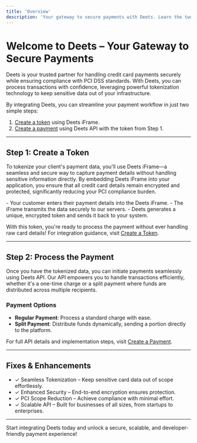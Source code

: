 ```yaml
---
title: 'Overview'
description: 'Your gateway to secure payments with Deets. Learn the two-step integration and payment workflow.'
---
```


# Welcome to Deets – Your Gateway to Secure Payments

Deets is your trusted partner for handling credit card payments securely while ensuring compliance with PCI DSS standards. With Deets, you can process transactions with confidence, leveraging powerful tokenization technology to keep sensitive data out of your infrastructure.

By integrating Deets, you can streamline your payment workflow in just two simple steps:

1. [Create a token](./create-a-token) using Deets iFrame.
2. [Create a payment](./create-a-payment) using Deets API with the token from Step 1.

---

## Step 1: Create a Token

To tokenize your client's payment data, you'll use Deets iFrame—a seamless and secure way to capture payment details without handling sensitive information directly. By embedding Deets iFrame into your application, you ensure that all credit card details remain encrypted and protected, significantly reducing your PCI compliance burden.

<Callout type="info" title="How it Works:">
- Your customer enters their payment details into the Deets iFrame.
- The iFrame transmits the data securely to our servers.
- Deets generates a unique, encrypted token and sends it back to your system.
</Callout>

With this token, you're ready to process the payment without ever handling raw card details! For integration guidance, visit [Create a Token](./create-a-token).

---

## Step 2: Process the Payment

Once you have the tokenized data, you can initiate payments seamlessly using Deets API. Our API empowers you to handle transactions efficiently, whether it's a one-time charge or a split payment where funds are distributed across multiple recipients.

### Payment Options
- **Regular Payment**: Process a standard charge with ease.
- **Split Payment**: Distribute funds dynamically, sending a portion directly to the platform.

For full API details and implementation steps, visit [Create a Payment](./create-a-payment).

---

## Fixes & Enhancements

- ✓ Seamless Tokenization – Keep sensitive card data out of scope effortlessly.
- ✓ Enhanced Security – End-to-end encryption ensures protection.
- ✓ PCI Scope Reduction – Achieve compliance with minimal effort.
- ✓ Scalable API – Built for businesses of all sizes, from startups to enterprises.

---

Start integrating Deets today and unlock a secure, scalable, and developer-friendly payment experience! 